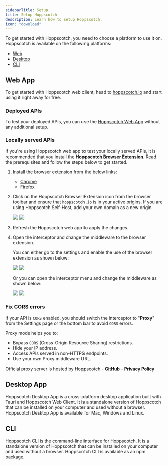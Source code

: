 ```yaml
---
sidebarTitle: Setup
title: Setup Hoppscotch
description: Learn how to setup Hoppscotch.
icon: "download"
---
```


To get started with Hoppscotch, you need to choose a platform to use it on. Hoppscotch is available on the following platforms:

- [Web](#web-app)
- [Desktop](#desktop-app)
- [CLI](#cli)

## Web App

To get started with Hoppscotch web client, head to [hoppscotch.io](https://hoppscotch.io) and start using it right away for free.

<CardGroup>
  <Card title="Learn more" iconType="light" icon="circle-arrow-right" href="/documentation/clients/web"></Card>
  <Card title="Open Web App" iconType="light" icon="circle-arrow-right" href="https://hoppscotch.io"></Card>
</CardGroup>

### Deployed APIs

To test your deployed APIs, you can use the [Hoppscotch Web App](https://hoppscotch.io) without any additional setup.

### Locally served APIs

If you're using Hoppscotch web app to test your locally served APIs, it is recommended that you install the [**Hoppscotch Browser Extension**](/documentation/features/interceptor#browser-extension). Read the prerequisites and follow the steps below to get started.

1. Install the browser extension from the below links:

   - [Chrome](https://chrome.google.com/webstore/detail/hoppscotch-browser-extens/amknoiejhlmhancpahfcfcfhllgkpbld?hl=en)
   - [Firefox](https://addons.mozilla.org/en-US/firefox/addon/hoppscotch)

2. Click on the Hoppscotch Browser Extension icon from the browser toolbar and ensure that `hoppscotch.io` is in your active origins. If you are using Hoppscotch Self-Host, add your own domain as a new origin

    <Frame>
      <img className="block border border-black/5 rounded-md dark:border-white/5 dark:hidden" src="/images/browser-extension-light.png" />
      <img className="hidden border border-black/5 rounded-md dark:border-white/5 dark:block" src="/images/browser-extension-dark.png" />
    </Frame>

3. Refresh the Hoppscotch web app to apply the changes.
4. Open the interceptor and change the middleware to the browser extension.

    You can either go to the settings and enable the use of the browser extension as shown below:

    <Frame>
      <img className="block border border-black/5 rounded-md dark:border-white/5 dark:hidden" src="/images/browser-extension-enable-1-light.png" />
      <img className="hidden border border-black/5 rounded-md dark:border-white/5 dark:block" src="/images/browser-extension-enable-1-dark.png" />
    </Frame>

    Or you can open the interceptor menu and change the middleware as shown below:

    <Frame>
      <img className="block border border-black/5 rounded-md dark:border-white/5 dark:hidden" src="/images/browser-extension-enable-2-light.png" />
      <img className="hidden border border-black/5 rounded-md dark:border-white/5 dark:block" src="/images/browser-extension-enable-2-dark.png" />
    </Frame>

### Fix CORS errors

If your API is `CORS` enabled, you should switch the interceptor to "**Proxy**" from the Settings page or the bottom bar to avoid `CORS` errors.

Proxy mode helps you to:

- Bypass `CORS` (Cross-Origin Resource Sharing) restrictions.
- Hide your IP address.
- Access APIs served in non-HTTPS endpoints.
- Use your own Proxy middleware URL.

<Info>Official proxy server is hosted by Hoppscotch - **[GitHub](https://github.com/hoppscotch/proxyscotch)** - **[Privacy Policy](/support/privacy)**</Info>

## Desktop App

Hoppscotch Desktop App is a cross-platform desktop application built with Tauri and Hoppscotch Web Client. It is a standalone version of Hoppscotch that can be installed on your computer and used without a browser. Hoppscotch Desktop App is available for Mac, Windows and Linux.

<CardGroup>
  <Card title="Learn more" iconType="light" icon="circle-arrow-right" href="/documentation/clients/desktop"></Card>
  <Card title="Download Desktop App" iconType="light" icon="circle-arrow-right" href="https://hoppscotch.com/download"></Card>
</CardGroup>

## CLI

Hoppscotch CLI is the command-line interface for Hoppscotch. It is a standalone version of Hoppscotch that can be installed on your computer and used without a browser. Hoppscotch CLI is available as an npm package.

<CardGroup>
  <Card title="Learn more" iconType="light" icon="circle-arrow-right" href="/documentation/clients/cli/overview"></Card>
  <Card title="Install CLI" iconType="light" icon="circle-arrow-right" href="https://www.npmjs.com/package/@hoppscotch/cli"></Card>
</CardGroup>
